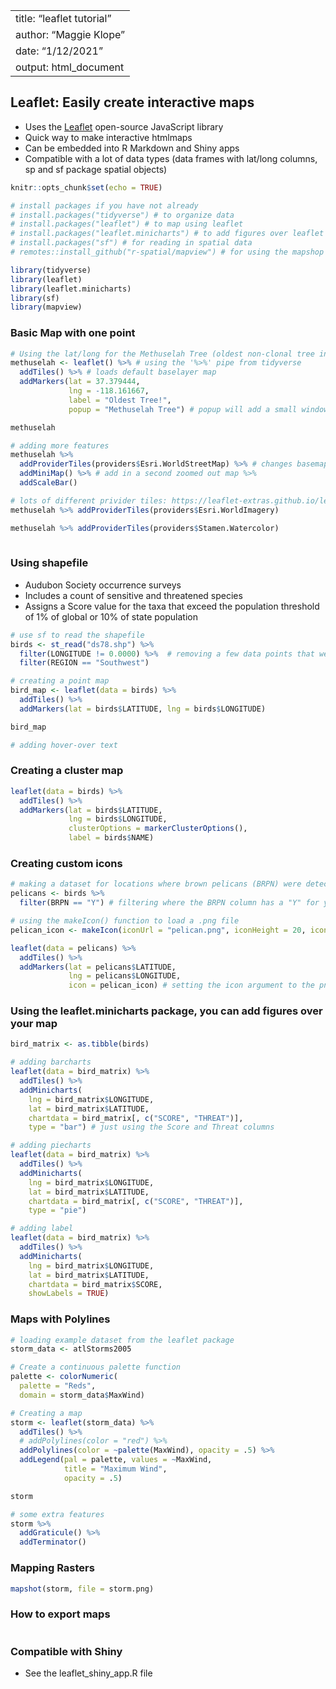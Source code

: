 
---
title: "leaflet tutorial"
author: "Maggie Klope"
date: "1/12/2021"
output: html_document
---

## Leaflet: Easily create interactive maps

- Uses the [Leaflet](https://leafletjs.com/index.html) open-source JavaScript library
- Quick way to make interactive htmlmaps
- Can be embedded into R Markdown and Shiny apps
- Compatible with a lot of data types (data frames with lat/long columns, sp and sf package spatial objects)

```r
knitr::opts_chunk$set(echo = TRUE)

# install packages if you have not already
# install.packages("tidyverse") # to organize data
# install.packages("leaflet") # to map using leaflet
# install.packages("leaflet.minicharts") # to add figures over leaflet map
# install.packages("sf") # for reading in spatial data
# remotes::install_github("r-spatial/mapview") # for using the mapshop function to save maps

library(tidyverse)
library(leaflet)
library(leaflet.minicharts)
library(sf)
library(mapview)

```

### Basic Map with one point
```r

# Using the lat/long for the Methuselah Tree (oldest non-clonal tree in the world!)
methuselah <- leaflet() %>% # using the '%>%' pipe from tidyverse
  addTiles() %>% # loads default baselayer map
  addMarkers(lat = 37.379444, 
             lng = -118.161667, 
             label = "Oldest Tree!",
             popup = "Methuselah Tree") # popup will add a small window that appear over the point

methuselah

# adding more features
methuselah %>% 
  addProviderTiles(providers$Esri.WorldStreetMap) %>% # changes basemap
  addMiniMap() %>% # add in a second zoomed out map %>% 
  addScaleBar()

# lots of different privider tiles: https://leaflet-extras.github.io/leaflet-providers/preview/
methuselah %>% addProviderTiles(providers$Esri.WorldImagery)

methuselah %>% addProviderTiles(providers$Stamen.Watercolor)
  
```

### Using shapefile

- Audubon Society occurrence surveys
- Includes a count of sensitive and threatened species
- Assigns a Score value for the taxa that exceed the population threshold of 1% of global or 10% of state population

```r

# use sf to read the shapefile
birds <- st_read("ds78.shp") %>% 
  filter(LONGITUDE != 0.0000) %>%  # removing a few data points that were missing lat/long
  filter(REGION == "Southwest")

# creating a point map
bird_map <- leaflet(data = birds) %>% 
  addTiles() %>% 
  addMarkers(lat = birds$LATITUDE, lng = birds$LONGITUDE)

bird_map

# adding hover-over text

```

### Creating a cluster map
```r
leaflet(data = birds) %>%
  addTiles() %>%
  addMarkers(lat = birds$LATITUDE, 
             lng = birds$LONGITUDE,
             clusterOptions = markerClusterOptions(),
             label = birds$NAME)

```

### Creating custom icons
```r

# making a dataset for locations where brown pelicans (BRPN) were detected
pelicans <- birds %>% 
  filter(BRPN == "Y") # filtering where the BRPN column has a "Y" for yes

# using the makeIcon() function to load a .png file
pelican_icon <- makeIcon(iconUrl = "pelican.png", iconHeight = 20, iconWidth = 20)

leaflet(data = pelicans) %>% 
  addTiles() %>% 
  addMarkers(lat = pelicans$LATITUDE, 
             lng = pelicans$LONGITUDE, 
             icon = pelican_icon) # setting the icon argument to the png that we loaded

```

### Using the leaflet.minicharts package, you can add figures over your map	
```r
bird_matrix <- as.tibble(birds)

# adding barcharts	
leaflet(data = bird_matrix) %>% 	
  addTiles() %>% 	
  addMinicharts(	
    lng = bird_matrix$LONGITUDE,	
    lat = bird_matrix$LATITUDE,	
    chartdata = bird_matrix[, c("SCORE", "THREAT")],	
    type = "bar") # just using the Score and Threat columns	

# adding piecharts	
leaflet(data = bird_matrix) %>% 	
  addTiles() %>% 	
  addMinicharts(	
    lng = bird_matrix$LONGITUDE,	
    lat = bird_matrix$LATITUDE,	
    chartdata = bird_matrix[, c("SCORE", "THREAT")],	
    type = "pie")	

# adding label	
leaflet(data = bird_matrix) %>% 	
  addTiles() %>% 	
  addMinicharts(	
    lng = bird_matrix$LONGITUDE,	
    lat = bird_matrix$LATITUDE,	
    chartdata = bird_matrix$SCORE,	
    showLabels = TRUE)	
```	

### Maps with Polylines	

```r
# loading example dataset from the leaflet package	
storm_data <- atlStorms2005	

# Create a continuous palette function	
palette <- colorNumeric(	
  palette = "Reds",	
  domain = storm_data$MaxWind)	

# Creating a map
storm <- leaflet(storm_data) %>% 	
  addTiles() %>% 	
  # addPolylines(color = "red") %>% 	
  addPolylines(color = ~palette(MaxWind), opacity = .5) %>% 	
  addLegend(pal = palette, values = ~MaxWind, 	
            title = "Maximum Wind", 	
            opacity = .5)	

storm	

# some extra features	
storm %>% 	
  addGraticule() %>% 	
  addTerminator()	
```	

### Mapping Rasters

```r
mapshot(storm, file = storm.png)

```


### How to export maps

```r


```


### Compatible with Shiny	

- See the leaflet_shiny_app.R file